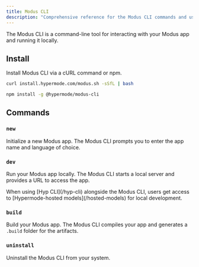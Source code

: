 ```yaml
---
title: Modus CLI
description: "Comprehensive reference for the Modus CLI commands and usage"
---
```


The Modus CLI is a command-line tool for interacting with your Modus app and
running it locally.

## Install

Install Modus CLI via a cURL command or npm.

<CodeGroup>

```bash cURL
curl install.hypermode.com/modus.sh -sSfL | bash
```

```bash npm
npm install -g @hypermode/modus-cli
```

</CodeGroup>

## Commands

### `new`

Initialize a new Modus app. The Modus CLI prompts you to enter the app name and
language of choice.

### `dev`

Run your Modus app locally. The Modus CLI starts a local server and provides a
URL to access the app.

<Tip>
  When using [Hyp CLI](/hyp-cli) alongside the Modus CLI, users get access to
  [Hypermode-hosted models](/hosted-models) for local development.
</Tip>

### `build`

Build your Modus app. The Modus CLI compiles your app and generates a `.build`
folder for the artifacts.

### `uninstall`

Uninstall the Modus CLI from your system.
